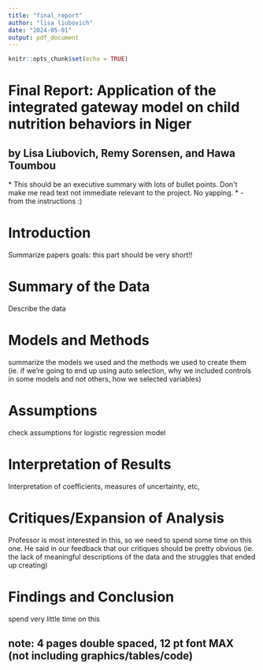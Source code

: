 ```yaml
---
title: "final_report"
author: "lisa liubovich"
date: "2024-05-01"
output: pdf_document
---
```


```r
knitr::opts_chunk$set(echo = TRUE)
```

# Final Report: **Application of the integrated gateway model on child nutrition behaviors in Niger**

## by Lisa Liubovich, Remy Sorensen, and Hawa Toumbou

\* This should be an executive summary with lots of bullet points. Don\'t make me read text not immediate relevant to the project. No yapping. \* - from the instructions :)

# Introduction

Summarize papers goals: this part should be very short!!

# Summary of the Data

Describe the data

# Models and Methods

summarize the models we used and the methods we used to create them (ie. if we're going to end up using auto selection, why we included controls in some models and not others, how we selected variables)

# Assumptions

check assumptions for logistic regression model

# Interpretation of Results

Interpretation of coefficients, measures of uncertainty, etc,

# Critiques/Expansion of Analysis

Professor is most interested in this, so we need to spend some time on this one. He said in our feedback that our critiques should be pretty obvious (ie. the lack of meaningful descriptions of the data and the struggles that ended up creating)

# Findings and Conclusion

spend very little time on this

## note: 4 pages double spaced, 12 pt font MAX (not including graphics/tables/code)
